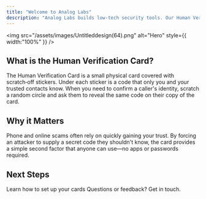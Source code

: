 ```yaml
---
title: "Welcome to Analog Labs"
description: "Analog Labs builds low-tech security tools. Our Human Verification Card helps you confirm you're talking to the right person when something feels suspicious."
---
```


<img
  src="/assets/images/Untitleddesign(64).png"
  alt="Hero"
  style={{ width:"100%" }}
/>

## What is the Human Verification Card?

The Human Verification Card is a small physical card covered with scratch‑off stickers. Under each sticker is a code that only you and your trusted contacts know. When you need to confirm a caller's identity, scratch a random circle and ask them to reveal the same code on their copy of the card.

## Why it Matters

Phone and online scams often rely on quickly gaining your trust. By forcing an attacker to supply a secret code they shouldn't know, the card provides a simple second factor that anyone can use—no apps or passwords required.

## Next Steps

<CardGroup cols={2}>
  <Card title="Quick start guide" icon="notebook" href="/quickstart">
    Learn how to set up your cards
  </Card>
  <Card title="Contact us" icon="mailbox-flag-up" href="https://analog-labs.com/contact">
    Questions or feedback? Get in touch.
  </Card>
</CardGroup>